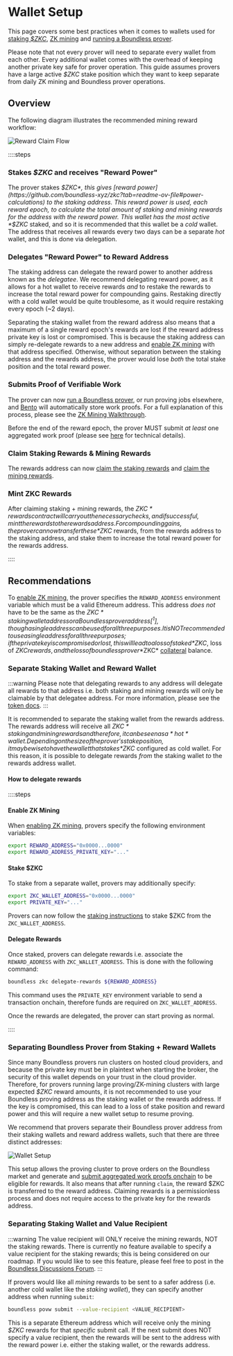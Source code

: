 # Wallet Setup

This page covers some best practices when it comes to wallets used for [staking *$ZKC*](/zkc/quick-start#how-to-stake-zkc), [ZK mining](/zkc/mining/overview) and [running a Boundless prover](/provers/quick-start). 

Please note that not every prover will need to separate every wallet from each other. Every additional wallet comes with the overhead of keeping another private key safe for prover operation. This guide assumes provers have a large active *$ZKC* stake position which they want to keep separate from daily ZK mining and Boundless prover operations.

## Overview

The following diagram illustrates the recommended mining reward workflow:

![Reward Claim Flow](/reward_claim_flow.png)

::::steps
### Stakes *$ZKC* and receives "Reward Power"

The prover stakes *$ZKC*, this gives [reward power](https://github.com/boundless-xyz/zkc?tab=readme-ov-file#power-calculations) to the staking address. This reward power is used, each reward epoch, to calculate the total amount of staking and mining rewards for the address with the reward power. This wallet has the most active *$ZKC* staked, and so it is recommended that this wallet be a *cold* wallet. The address that receives all rewards every two days can be a separate *hot* wallet, and this is done via delegation.

### Delegates "Reward Power" to Reward Address

The staking address can delegate the reward power to another address known as the *delegatee*. We recommend delegating reward power, as it allows for a hot wallet to receive rewards *and* to restake the rewards to increase the total reward power for compounding gains. Restaking directly with a cold wallet would be quite troublesome, as it would require restaking every epoch (~2 days). 

Separating the staking wallet from the reward address also means that a maximum of a single reward epoch's rewards are lost if the reward address private key is lost or compromised. This is because the staking address can simply re-delegate rewards to a new address and [enable ZK mining](/zkc/mining/enable) with that address specified. Otherwise, without separation between the staking address and the rewards address, the prover would lose *both* the total stake position and the total reward power.  

### Submits Proof of Verifiable Work

The prover can now [run a Boundless prover](/provers/quick-start), or run proving jobs elsewhere, and [Bento](/provers/proving-stack#what-is-bento) will automatically store work proofs. For a full explanation of this process, please see the [ZK Mining Walkthrough](/zkc/mining/walkthrough).

Before the end of the reward epoch, the prover MUST submit *at least* one aggregated work proof (please see [here](/zkc/mining/walkthrough#submit-the-aggregated-work-proof-onchain) for technical details).

### Claim Staking Rewards & Mining Rewards

The rewards address can now [claim the staking rewards](/zkc/mining/claiming-rewards#staking-rewards) and [claim the mining rewards](/zkc/mining/claiming-rewards#mining-rewards).

### Mint ZKC Rewards

After claiming staking + mining rewards, the *$ZKC* rewards contract will carry out the necessary checks, and if successful, mint the rewards to the rewards address. For compounding gains, the prover can now transfer these *$ZKC* rewards, from the rewards address to the staking address, and stake them to increase the total reward power for the rewards address.

::::


## Recommendations

To [enable ZK mining](/zkc/mining/enable), the prover specifies the `REWARD_ADDRESS` environment variable which must be a valid Ethereum address. This address *does not* have to be the same as the *$ZKC* staking wallet address or a Boundless prover address[^1], though a single address can be used for all three purposes. It is NOT recommended to use a single address for all three purposes; if the private key is compromised or lost, this will lead to a loss of staked *$ZKC*, loss of $ZKC rewards, and the loss of boundless prover *$ZKC* [collateral](/zkc/collateral) balance. 

### Separate Staking Wallet and Reward Wallet

:::warning
Please note that delegating rewards to any address will delegate all rewards to that address i.e. both staking and mining rewards will only be claimable by that delegatee address. For more information, please see the [token docs](https://github.com/boundless-xyz/zkc?tab=readme-ov-file#zkc).
:::

It is recommended to separate the staking wallet from the rewards address. The rewards address will receive all *$ZKC* staking and mining rewards and therefore, it can be seen as a *hot* wallet. Depending on the size of the prover's stake position, it may be wise to have the wallet that stakes *$ZKC* configured as cold wallet. For this reason, it is possible to delegate rewards *from* the staking wallet *to* the rewards address wallet.

#### How to delegate rewards

::::steps

#### Enable ZK Mining

When [enabling ZK mining](/zkc/mining/enable), provers specify the following environment variables:

```bash
export REWARD_ADDRESS="0x0000...0000"
export REWARD_ADDRESS_PRIVATE_KEY="..."
```

#### Stake $ZKC

To stake from a separate wallet, provers may additionally specify:

```bash
export ZKC_WALLET_ADDRESS="0x0000...0000"
export PRIVATE_KEY="..."
```

Provers can now follow the [staking instructions](/zkc/quick-start#how-to-stake-zkc) to stake $ZKC from the `ZKC_WALLET_ADDRESS`. 

#### Delegate Rewards

Once staked, provers can delegate rewards i.e. associate the `REWARD_ADDRESS` with `ZKC_WALLET_ADDRESS`. This is done with the following command:

```bash
boundless zkc delegate-rewards ${REWARD_ADDRESS}
```

This command uses the `PRIVATE_KEY` environment variable to send a transaction onchain, therefore funds are required on `ZKC_WALLET_ADDRESS`.

Once the rewards are delegated, the prover can start proving as normal.

::::

### Separating Boundless Prover from Staking + Reward Wallets

Since many Boundless provers run clusters on hosted cloud providers, and because the private key must be in plaintext when starting the broker, the security of this wallet depends on your trust in the cloud provider. Therefore, for provers running large proving/ZK-mining clusters with large expected *$ZKC* reward amounts, it is not recommended to use your Boundless proving address as the staking wallet or the rewards address. If the key is compromised, this can lead to a loss of stake position and reward power and this will require a new wallet setup to resume proving.

We recommend that provers separate their Boundless prover address from their staking wallets and reward address wallets, such that there are three distinct addresses:

![Wallet Setup](/boundless_wallet_setup.png)

This setup allows the proving cluster to prove orders on the Boundless market and generate and [submit aggregated work proofs onchain](/zkc/mining/walkthrough#submit-the-aggregated-work-proof-onchain) to be eligible for rewards. It also means that after running `claim`, the reward $ZKC is transferred to the reward address. Claiming rewards is a permissionless process and does not require access to the private key for the rewards address.

### Separating Staking Wallet and Value Recipient

:::warning
The value recipient will ONLY receive the mining rewards, NOT the staking rewards. There is currently no feature available to specify a value recipient for the staking rewards; this is being considered on our roadmap. If you would like to see this feature, please feel free to post in the [Boundless Discussions Forum](https://github.com/boundless-xyz/boundless/discussions).
:::

If provers would like all *mining* rewards to be sent to a safer address (i.e. another cold wallet like the *staking wallet*), they can specify another address when running `submit`:

```bash
boundless povw submit --value-recipient <VALUE_RECIPIENT>
```

This is a separate Ethereum address which will receive only the mining *$ZKC* rewards for that *specific* submit call. If the next submit does NOT specify a value recipient, then the rewards will be sent to the address with the reward power i.e. either the staking wallet, or the rewards address.



[^1]: Note that mining rewards are eligible for *all verifiable work*, not solely work done to prove Boundless market orders. Therefore, provers not connected to the Boundless market are still eligible for *$ZKC* rewards, provided they are proving during the epoch and they have staked *$ZKC*.